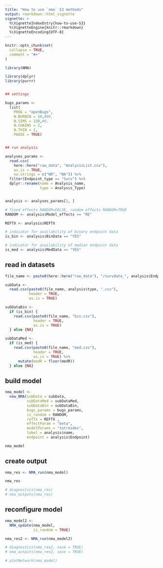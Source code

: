 ```yaml
---
title: "How to use `nma` S3 methods"
output: rmarkdown::html_vignette
vignette: >
  %\VignetteIndexEntry{how-to-use-S3}
  %\VignetteEngine{knitr::rmarkdown}
  %\VignetteEncoding{UTF-8}
---
```


```r
knitr::opts_chunk$set(
  collapse = TRUE,
  comment = "#>"
)
```

```r
library(NMA)
```


```r
library(dplyr)
library(purrr)


## settings

bugs_params <-
  list(
    PROG = "openBugs",
    N.BURNIN = 10,#00,
    N.SIMS = 150,#0,
    N.CHAINS = 2,
    N.THIN = 1,
    PAUSE = TRUE)


## run analysis

analyses_params <-
  read.csv(
    here::here("raw_data", "AnalysisList.csv"),
    as.is = TRUE,
    na.strings = c("NR", "NA")) %>% 
  filter(Endpoint_type == "Surv") %>% 
  dplyr::rename(name = Analysis_name,
                type = Analysis_Type)


analysis <- analyses_params[1, ]

# fixed effects RANDOM=FALSE, random effects RANDOM=TRUE
RANDOM <- analysis$Model_effects == "RE"

REFTX <- analysis$REFTX

# indicator for availability of binary endpoint data
is_bin <- analysis$BinData == "YES"

# indicator for availability of median endpoint data
is_med <- analysis$MedData == "YES"
```

## read in datasets

```r
file_name <- paste0(here::here("raw_data"), "/survdata_", analysis$Endpoint, "_")

subData <-
  read.csv(paste0(file_name, analysis$type, ".csv"),
           header = TRUE,
           as.is = TRUE)

subDataBin <-
  if (is_bin) {
    read.csv(paste0(file_name, "bin.csv"),
             header = TRUE,
             as.is = TRUE)
  } else {NA}

subDataMed <-
  if (is_med) {
    read.csv(paste0(file_name, "med.csv"),
             header = TRUE,
             as.is = TRUE) %>% 
      mutate(medR = floor(medR))
  } else {NA}
```

## build model

```r
nma_model <-
  new_NMA(subData = subData,
          subDataMed = subDataMed,
          subDataBin = subDataBin,
          bugs_params = bugs_params,
          is_random = RANDOM,
          refTx = REFTX ,
          effectParam = "beta",
          modelParams = "totresdev",
          label = analysis$name,
          endpoint = analysis$Endpoint)

nma_model
```

## create output
```r
nma_res <- NMA_run(nma_model)

nma_res

# diagnostics(nma_res)
# nma_outputs(nma_res)
```

## reconfigure model

```r
nma_model2 <-
  NMA_update(nma_model,
             is_random = TRUE)

nma_res2 <- NMA_run(nma_model2)

# diagnostics(nma_res2, save = TRUE)
# nma_outputs(nma_res2, save = TRUE)

# plotNetwork(nma_model)

```
